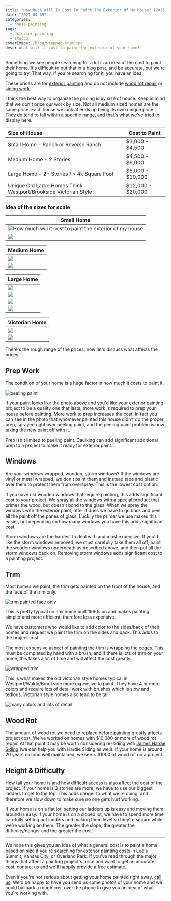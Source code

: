 ```yaml
---
title: "How Much Will It Cost To Paint The Exterior Of My House? (2023) | Great Plains Painting"
date: "2021-04-09"
categories:
  - house-painting
tags:
  - exterior-painting
  - stucco
coverImage: /blog/wrapped-trim.jpg
desc: What will it cost to paint the exteiror of your home?
---
```


Something we see people searching for a lot is an idea of the cost to paint their home. It's difficult to put that in a blog post, and be accurate, but we're going to try. That way, if you're searching for it, you have an idea.

These prices are for [exterior painting](https://greatplainspaintingkc.com/exterior-painting-kansas-city/) and do not include [wood rot repair](https://www.greatplainspaintingkc.com/wood-rot-repair-kansas-city/) or [siding work](https://www.greatplainspaintingkc.com/james-hardie-siding-kansas-city/).

I think the best way to organize the pricing is by size of house. Keep in mind that we don't price our work by size. Not all medium sized homes are the same price. Each house we look at ends up being its own unique price. They do tend to fall within a specific range, and that's what we've tried to display here.

| Size of House                                                   | Cost to Paint     |
| :-------------------------------------------------------------- | ----------------- |
| Small Home - Ranch or Reverse Ranch                             | $3,000 - $4,500   |
| Medium Home - 2 Stories                                         | $4,500 - $6,000   |
| Large Home - 2+ Stories / > 4k Square Foot                      | $6,000 - $10,000  |
| Unique Old Large Homes Think Westport/Brookside Victorian Style | $12,000 - $20,000 |

### Idea of the sizes for scale

| Small Home                                                                           |
| ------------------------------------------------------------------------------------ |
| ![How much will it cost to paint the exterior of my house](/blog/images/small-1.jpg) |
| ![](/blog/images/small-2.jpg)                                                        |

| Medium Home                    |
| ------------------------------ |
| ![](/blog/images/medium-1.jpg) |
| ![](/blog/images/medium-2.jpg) |

| Large Home                 |
| -------------------------- |
| ![](/blog/images/lg-1.jpg) |
| ![](/blog/images/lg-2.jpg) |
| ![](/blog/images/lg-3.jpg) |
| ![](/blog/images/lg-4.jpg) |

| Victorian Home                    |
| --------------------------------- |
| ![](/blog/images/victorian-1.jpg) |
| ![](/blog/images/victorian-2.jpg) |

There's the rough range of the prices, now let's discuss what affects the prices.

## Prep Work

The condition of your home is a huge factor in how much it costs to paint it.

![peeling paint](/blog/images/bad-shingle-scaled.jpeg)

If your paint looks like the photo above and you'd like your exterior painting project to be a quality one that lasts, more work is required to prep your house before painting. More work to prep increases the cost. In fact you can see in the photo that whomever painted this house didn't do the proper prep, sprayed right over peeling paint, and the peeling paint problem is now taking the new paint off with it.

Prep isn't limited to peeling paint. Caulking can add significant additional prep to a project to make it ready for exterior paint.

## Windows

Are your windows wrapped, wooden, storm windows? If the windows are vinyl or metal wrapped, we don't paint them and instead tape and plastic over them to protect them from overspray. This is the lowest cost option.

If you have old wooden windows that require painting, this adds significant cost to your project. We spray all the windows with a special product that primes the wood, but doesn't bond to the glass. When we spray the windows with the exterior paint, after it dries we have to go back and peel all the paint off the panes of glass. Luckily the primer we use makes this easier, but depending on how many windows you have this adds significant cost.

Storm windows are the hardest to deal with and most expensive. If you'd like the storm windows removed, we must carefully take them all off, paint the wooden windows underneath as described above, and then put all the storm windows back on. Removing storm windows adds significant cost to a painting project.

## Trim

Most homes we paint, the trim gets painted on the front of the house, and the face of the trim only.

![trim painted face only](/blog/images/Screen-Shot-2021-04-08-at-7.41.10-AM.png)

This is pretty typical on any home built 1990s on and makes painting simpler and more efficient, therefore less expensive.

We have customers who would like to add color to the sides/back of their homes and request we paint the trim on the sides and back. This adds to the project cost.

The most expensive aspect of painting the trim is wrapping the edges. This must be completed by hand with a brush, and if there is lots of trim on your home, this takes a lot of time and will affect the cost greatly.

![wrapped trim](/blog/images/wrapped-trim.jpg)

This is what makes the old victorian style homes typical in Westport/Waldo/Brookside more expensive to paint. They have 4 or more colors and require lots of detail work with brushes which is slow and tedious. Victorian style homes also tend to be tall.

![many colors and lots of detail](/blog/images/kc-exterior-house-painters.jpg)

## Wood Rot

The amount of wood rot we need to replace before painting greatly affects project cost. We've worked on homes with $10,000 or more of wood rot repair. At that point it may be worth considering re-siding with [James Hardie Siding](https://greatplainspaintingkc.com/james-hardie-siding-kansas-city/) (we can help you with Hardie Siding as well). If your home is around 20 years old and well maintained, we see < $1000 of wood rot on a project.

## Height & Difficulty

How tall your home is and how difficult access is also affect the cost of the project. If your home is 3 stories are more, we have to use our biggest ladders to get to the top. This adds danger to what we're doing, and therefore we slow down to make sure no one gets hurt working.

If your home is on a flat lot, setting our ladders up is easy and moving them around is easy. If your home is on a sloped lot, we have to spend more time carefully setting out ladders and making them level so they're secure while we're working on them. The greater the slope, the greater the difficulty/danger and the greater the cost.

---

We hope this gives you an idea of what a general cost is to paint a home based on size if you're searching for exterior painting costs in Lee's Summit, Kansas City, or Overland Park. If you've read through the major things that affect a painting project's price and want to get an accurate cost, contact us and we'll happily provide a free estimate.

Even if you're not serious about getting your home painted right away, [call us](https://greatplainspaintingkc.com/contact/). We'd be happy to have you send us some photos of your home and we could ballpark a rough cost over the phone to give you an idea of what you're working with.
